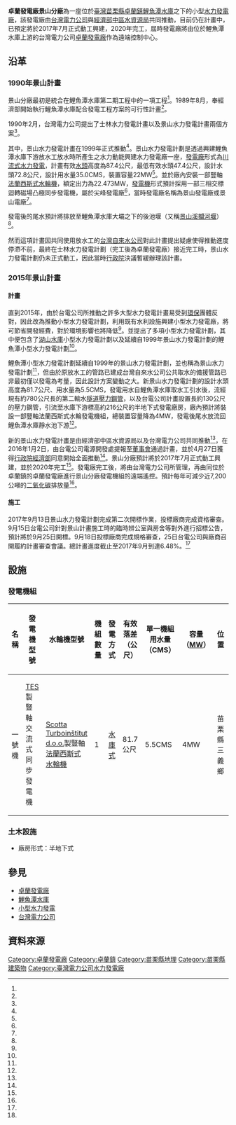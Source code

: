 {{苗栗縣未來建設}}
{{Infobox power station 
| name               = 卓蘭發電廠景山分廠
| official_name      = 台灣電力股份有限公司卓蘭發電廠景山分廠
| image              = Liyutan_Power_Plant.jpg
| image_size         = 300px
| image_caption      = 發電廠房外觀
| image_alt          = 
| location_map       = Taiwan
| location_map_width = 
| location_map_text  = 
| lat_d     = 24
| lat_m     = 20
| lat_s     = 21.5
| lat_NS    = N
| long_d    = 120
| long_m    = 46
| long_s    = 39.5
| long_EW   = E
| coordinates_type   = type:landmark
| coordinates_display= inline,title
| coordinates_ref    = 
| country            = {{ROC-TW}}
| locale             = [[苗栗縣|苗栗縣]][[卓蘭鎮|卓蘭鎮]]
| status             = 計畫中
| construction_began = 2017年7月<ref name="台電公司"/>
| commissioned       = 2020年（預定）<ref name="台電公司"/>
| licence_expires    = 
| decommissioned     = 
| cost               = [[新台幣|新台幣]]2.88億元
| owner              = [[台灣電力公司|台灣電力公司]]
| operator           = [[台灣電力公司|台灣電力公司]][[卓蘭發電廠|卓蘭發電廠]]
| developer          = [[台灣電力公司|台灣電力公司]]<br>[[經濟部中區水資源局|經濟部中區水資源局]]
| constructor        = [[台灣電力公司|台灣電力公司]]綜合施工處
| generate_electricity_type       = [[水庫式水力發電|水庫式水力發電]]
| water_intake_from               = 景山溪（[[大安溪|大安溪]]支流）
| hydroelectricity_generator_type = {{CZK}}[[TES|TES]]豎軸交流式同步發電機一部
| water_turbine_manu_other        = {{SLO}}[[Scotta_Turboinštitut_d.o.o.|Scotta Turboinštitut d.o.o.]]豎軸[[法蘭西斯式水輪機|法蘭西斯式水輪機]]
| factory_building_type           = 半地下式
| water_penstock                  = 
| water_hard                      = 有效落差81.7公尺<ref name="台電公司"/>
| water_consumption               = 單部：5.5CMS
| ps_electrical_capacity          = 4MW
| ps_annual_generation            = 每年約1千400萬度
}}

'''卓蘭發電廠景山分廠'''為一座位於[[臺灣|臺灣]][[苗栗縣|苗栗縣]][[卓蘭鎮|卓蘭鎮]][[鯉魚潭水庫|鯉魚潭水庫]]之下的小型[[水力發電廠|水力發電廠]]，該發電廠由[[台灣電力公司|台灣電力公司]]與[[中華民國經濟部|經濟部]][[中區水資源局|中區水資源局]]共同推動，目前仍在計畫中，已預定將於2017年7月正式動工興建，2020年完工，屆時發電廠將由位於鯉魚潭水庫上游的台灣電力公司[[卓蘭發電廠|卓蘭發電廠]]作為遠端控制中心。

== 沿革 ==
=== 1990年景山計畫 ===
景山分廠最初是統合在鯉魚潭水庫第二期工程中的一項工程<ref name="鯉魚潭水庫二期工程"/>。1989年8月，奉經濟部開始執行鯉魚潭水庫配合發電工程方案的可行性計畫<ref name="鯉魚潭水庫二期工程"/>。

1990年2月，台灣電力公司提出了士林水力發電計畫以及景山水力發電計畫兩個方案<ref name="鯉魚潭水庫二期工程"/>。

其中，景山水力發電計畫在1999年正式推動<ref name="經濟部中區水資源局"/>。景山水力發電計劃是透過興建鯉魚潭水庫下游放水工放水時所產生之水力動能興建水力發電廠一座，[[發電廠|發電廠]]形式為[[川流式水力發電|川流式水力發電]]，計畫有效[[水頭|水頭]]高度為87.4公尺，最低有效水頭47.4公尺，設計水頭72.8公尺，設計用水量35.0CMS，裝置容量22MW<ref name="經濟部中區水資源局"/>。並於廠內安裝一部豎軸[[法蘭西斯式水輪機|法蘭西斯式水輪機]]，額定出力為22.473MW，[[發電機|發電機]]形式預計採用一部三相交標迴轉磁場凸極同步發電機，屬於尖峰發電廠<ref name="經濟部中區水資源局"/>，當時發電廠名稱為景山發電廠或景山電廠<ref name="經濟部水利署"/>。

發電後的尾水預計將排放至鯉魚潭水庫大壩之下的後池堰（又稱[[景山溪|景山溪]][[攔河堰|攔河堰]]）<ref name="經濟部水利署"/>。

然而這項計畫因共同使用放水工的[[台灣自來水公司|台灣自來水公司]]對此計畫提出疑慮使得推動進度停滯不前，最終在士林水力發電計劃（完工後為卓蘭發電廠）接近完工時，景山水力發電計劃仍未正式動工，因此當時[[行政院|行政院]]決議暫緩辦理該計畫。

=== 2015年景山計畫 ===
==== 計畫 ====
直到2015年，由於台電公司所推動之許多大型水力發電計畫易受到[[環保|環保]]團體反對，因此改為推動小型水力發電計劃，利用既有水利設施興建小型水力發電廠，將可節省開發經費，對於環境影響也將降低<ref name="自由時報"/>。並提出了多項小型水力發電計劃，其中便包含了[[湖山水庫|湖山水庫]]小型水力發電計劃以及延續自1999年景山水力發電計劃的鯉魚潭小型水力發電計劃<ref name="自由時報"/>。

鯉魚潭小型水力發電計劃延續自1999年的景山水力發電計劃，並也稱為景山水力發電計劃<ref name="台電公司"/>，但由於原放水工的管路已建成台灣自來水公司公共取水的備援管路已非最初僅以發電為考量，因此設計方案變動之大。新景山水力發電計劃的設計水頭高度為81.7公尺、用水量為5.5CMS，發電用水自鯉魚潭水庫取水工引水後，流經現有約780公尺長的第二輸水[[隧道|隧道]][[壓力鋼管|壓力鋼管]]，以及台電公司計畫設置長約130公尺的壓力鋼管，引流至水庫下游標高約216公尺的半地下式發電廠房，廠內預計將裝設一部豎軸法蘭西斯式水輪發電機組，總裝置容量降為4MW，發電後尾水放流回鯉魚潭水庫靜水池下游<ref name="台電公司"/>。

新的景山水力發電計畫是由經濟部中區水資源局以及台灣電力公司共同推動<ref name="台電公司"/>，在2016年1月2日，由台電公司電源開發處提報至[[董事會|董事會]]通過計畫，並於4月27日獲得[[行政院經濟部|行政院經濟部]]同意開始全面推動<ref name="台電月刊"/>。景山分廠預計將於2017年7月正式動工興建，並於2020年完工<ref name="台電公司"/>。發電廠完工後，將由台灣電力公司所管理，再由同位於卓蘭鎮的卓蘭發電廠進行景山分廠發電機組的遠端遙控。預計每年可減少近7,200公噸的[[二氧化碳|二氧化碳]]排放量<ref name="台電公司"/>。

==== 施工 ====
2017年9月13日景山水力發電計劃完成第二次開標作業，投標廠商完成資格審查。9月15日台電公司針對景山計畫施工時的臨時辨公室與房舍等對外進行招標公告，預計將於9月25日開標。9月18日投標廠商完成規格審查，25日台電公司與廠商召開履約計畫審查會議。總計畫進度截止至2017年9月到達6.48%。<ref name="行政院"/>

== 設施 ==
=== 發電機組 ===
{| class="wikitable "
! 名稱 !!  發電機型號 !! 水輪機型號 !!機組數量 !! 發電方式 !! 有效落差（公尺） !! 單一機組用水量（CMS） !! 容量（[[MW|MW]]）!! 位置 !! 商轉日期 !! 狀態 
|- 
| 一號機 || {{CZK}}[[TES|TES]]製豎軸交流式同步發電機 ||{{SLO}}[[Scotta_Turboinštitut_d.o.o.|Scotta Turboinštitut d.o.o.]]製豎軸[[法蘭西斯式水輪機|法蘭西斯式水輪機]] ||1 || [[水庫式發電|水庫式]] || 81.7公尺 || 5.5CMS || 4MW || 苗栗縣三義鄉 || 2022年（預計） || 施工中<ref name="行政院"/>
|}

=== 土木設施 ===
* 廠房形式：半地下式

== 參見 ==
* [[卓蘭發電廠|卓蘭發電廠]]
* [[鯉魚潭水庫|鯉魚潭水庫]]
* [[小型水力發電|小型水力發電]]
* [[台灣電力公司|台灣電力公司]]

== 資料來源 ==
{{Reflist| refs=
<ref name="台電公司">{{cite web|language=zh-tw|url=http://www.taipower.com.tw/content/news/news01-1.aspx?sid=543|title=再生能源極大化 台電推動苗栗鯉魚潭小水力發電計畫|author=|publisher=台灣電力公司|date=2016-05-13|accessdate=2016-05-19}}</ref>

<ref name="經濟部水利署">{{cite web|language=zh-tw|url=http://www.wra.gov.tw/ct.asp?xItem=19991&ctNode=4537|title=水庫水情--鯉魚潭水庫|author=|publisher=經濟部水利署|date=|accessdate=2016-05-19|deadurl=yes|archiveurl=https://web.archive.org/web/20160619021320/http://www.wra.gov.tw/ct.asp?xItem=19991&CtNode=4537|archivedate=2016-06-19}}</ref>

<ref name="鯉魚潭水庫二期工程">{{cite web|language=zh-tw|url=http://www.wracb.gov.tw/public/Attachment/993010534871.pdf|title=苗栗縣鯉魚潭水庫第二期工程規劃報告|author=|publisher=台灣省水利局|date=1990-06|accessdate=2016-05-19}}</ref>

<ref name="自由時報">{{cite web|language=zh-tw|url=http://www.chinatimes.com/newspapers/20150206000503-260114|title=水庫水情--鯉魚潭水庫|author=王玉樹|publisher=自由時報|date=2015-02-06|accessdate=2016-05-19}}</ref>

<ref name="經濟部中區水資源局">{{cite web|language=zh-tw|url=http://www.wracb.gov.tw/public/Attachment/993015124171.pdf|title=鯉魚潭電廠檢討規劃報告|author=|publisher=經濟部水利署中區水資源局|date=2006-12|accessdate=2016-05-19}}</ref>

<ref name="台電月刊">{{cite web|language=zh-tw|url=http://mag.taipower.com.tw/TPMM/2016/642/#p=58|title=台電月刊第642期|author=|publisher=台灣電力公司|date=2016-06|accessdate=2016-06-21|archive-url=https://web.archive.org/web/20160803232814/http://mag.taipower.com.tw/TPMM/2016/642/#p=58|archive-date=2016-08-03|dead-url=yes}}</ref>

<ref name="行政院">{{cite web|language=zh-tw|url=http://117.56.91.94/KMPublic/readdocument.aspx?documentId=267291|title=鯉魚潭水庫景山水力發電計畫(106年作業計畫)|author=|publisher=行政院政府計畫管理知識網|date=2017-09|accessdate=2017-11-12}}{{Dead link|date=2019年10月 |bot=InternetArchiveBot |fix-attempted=yes }}</ref>
}}

{{台灣發電廠}}
[[Category:卓蘭發電廠|Category:卓蘭發電廠]]
[[Category:卓蘭鎮|Category:卓蘭鎮]]
[[Category:苗栗縣地理|Category:苗栗縣地理]]
[[Category:苗栗縣建築物|Category:苗栗縣建築物]]
[[Category:臺灣電力公司水力發電廠|Category:臺灣電力公司水力發電廠]]